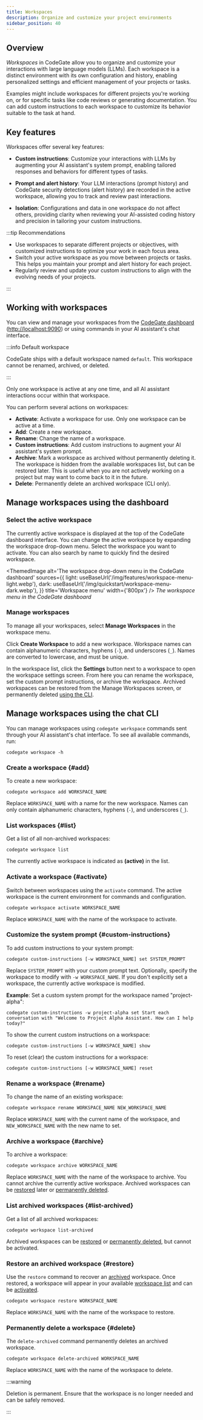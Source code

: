 ```yaml
---
title: Workspaces
description: Organize and customize your project environments
sidebar_position: 40
---
```



## Overview

_Workspaces_ in CodeGate allow you to organize and customize your interactions
with large language models (LLMs). Each workspace is a distinct environment with
its own configuration and history, enabling personalized settings and efficient
management of your projects or tasks.

Examples might include workspaces for different projects you're working on, or
for specific tasks like code reviews or generating documentation. You can add
custom instructions to each workspace to customize its behavior suitable to the
task at hand.

## Key features

Workspaces offer several key features:

- **Custom instructions**: Customize your interactions with LLMs by augmenting
  your AI assistant's system prompt, enabling tailored responses and behaviors
  for different types of tasks.

- **Prompt and alert history**: Your LLM interactions (prompt history) and
  CodeGate security detections (alert history) are recorded in the active
  workspace, allowing you to track and review past interactions.

- **Isolation**: Configurations and data in one workspace do not affect others,
  providing clarity when reviewing your AI-assisted coding history and precision
  in tailoring your custom instructions.

:::tip Recommendations

- Use workspaces to separate different projects or objectives, with customized
  instructions to optimize your work in each focus area.
- Switch your active workspace as you move between projects or tasks. This helps
  you maintain your prompt and alert history for each project.
- Regularly review and update your custom instructions to align with the
  evolving needs of your projects.

:::

## Working with workspaces

You can view and manage your workspaces from the
[CodeGate dashboard](../how-to/dashboard.md)
([http://localhost:9090](http://localhost:9090)) or using commands in your AI
assistant's chat interface.

:::info Default workspace

CodeGate ships with a default workspace named `default`. This workspace cannot
be renamed, archived, or deleted.

:::

Only one workspace is active at any one time, and all AI assistant interactions
occur within that workspace.

You can perform several actions on workspaces:

- **Activate**: Activate a workspace for use. Only one workspace can be active
  at a time.
- **Add**: Create a new workspace.
- **Rename**: Change the name of a workspace.
- **Custom instructions**: Add custom instructions to augment your AI
  assistant's system prompt.
- **Archive**: Mark a workspace as archived without permanently deleting it. The
  workspace is hidden from the available workspaces list, but can be restored
  later. This is useful when you are not actively working on a project but may
  want to come back to it in the future.
- **Delete**: Permanently delete an archived workspace (CLI only).

## Manage workspaces using the dashboard

### Select the active workspace

The currently active workspace is displayed at the top of the CodeGate dashboard
interface. You can change the active workspace by expanding the workspace
drop-down menu. Select the workspace you want to activate. You can also search
by name to quickly find the desired workspace.

<ThemedImage
  alt='The workspace drop-down menu in the CodeGate dashboard'
  sources={{
    light: useBaseUrl('/img/features/workspace-menu-light.webp'),
    dark: useBaseUrl('/img/quickstart/workspace-menu-dark.webp'),
  }}
  title='Workspace menu'
  width={'800px'}
/>
_The workspace menu in the CodeGate dashboard_

### Manage workspaces

To manage all your workspaces, select **Manage Workspaces** in the workspace
menu.

Click **Create Workspace** to add a new workspace. Workspace names can contain
alphanumeric characters, hyphens (`-`), and underscores (`_`). Names are
converted to lowercase, and must be unique.

In the workspace list, click the **Settings** button next to a workspace to open
the workspace settings screen. From here you can rename the workspace, set the
custom prompt instructions, or archive the workspace. Archived workspaces can be
restored from the Manage Workspaces screen, or permanently deleted
[using the CLI](#delete).

## Manage workspaces using the chat CLI

You can manage workspaces using `codegate workspace` commands sent through your
AI assistant's chat interface. To see all available commands, run:

```text
codegate workspace -h
```

### Create a workspace \{#add}

To create a new workspace:

```text
codegate workspace add WORKSPACE_NAME
```

Replace `WORKSPACE_NAME` with a name for the new workspace. Names can only
contain alphanumeric characters, hyphens (`-`), and underscores (`_`).

### List workspaces \{#list}

Get a list of all non-archived workspaces:

```text
codegate workspace list
```

The currently active workspace is indicated as **(active)** in the list.

### Activate a workspace \{#activate}

Switch between workspaces using the `activate` command. The active workspace is
the current environment for commands and configuration.

```text
codegate workspace activate WORKSPACE_NAME
```

Replace `WORKSPACE_NAME` with the name of the workspace to activate.

### Customize the system prompt \{#custom-instructions}

To add custom instructions to your system prompt:

```text
codegate custom-instructions [-w WORKSPACE_NAME] set SYSTEM_PROMPT
```

Replace `SYSTEM_PROMPT` with your custom prompt text. Optionally, specify the
workspace to modify with `-w WORKSPACE_NAME`. If you don't explicitly set a
workspace, the currently active workspace is modified.

**Example**: Set a custom system prompt for the workspace named "project-alpha":

```text
codegate custom-instructions -w project-alpha set Start each conversation with "Welcome to Project Alpha Assistant. How can I help today?"
```

To show the current custom instructions on a workspace:

```text
codegate custom-instructions [-w WORKSPACE_NAME] show
```

To reset (clear) the custom instructions for a workspace:

```text
codegate custom-instructions [-w WORKSPACE_NAME] reset
```

### Rename a workspace \{#rename}

To change the name of an existing workspace:

```text
codegate workspace rename WORKSPACE_NAME NEW_WORKSPACE_NAME
```

Replace `WORKSPACE_NAME` with the current name of the workspace, and
`NEW_WORKSPACE_NAME` with the new name to set.

### Archive a workspace \{#archive}

To archive a workspace:

```text
codegate workspace archive WORKSPACE_NAME
```

Replace `WORKSPACE_NAME` with the name of the workspace to archive. You cannot
archive the currently active workspace. Archived workspaces can be
[restored](#restore) later or [permanently deleted](#delete).

### List archived workspaces \{#list-archived}

Get a list of all archived workspaces:

```text
codegate workspace list-archived
```

Archived workspaces can be [restored](#restore) or
[permanently deleted](#delete), but cannot be activated.

### Restore an archived workspace \{#restore}

Use the `restore` command to recover an [archived](#archive) workspace. Once
restored, a workspace will appear in your available [workspace list](#list) and
can be [activated](#activate).

```text
codegate workspace restore WORKSPACE_NAME
```

Replace `WORKSPACE_NAME` with the name of the workspace to restore.

### Permanently delete a workspace \{#delete}

The `delete-archived` command permanently deletes an archived workspace.

```text
codegate workspace delete-archived WORKSPACE_NAME
```

Replace `WORKSPACE_NAME` with the name of the workspace to delete.

:::warning

Deletion is permanent. Ensure that the workspace is no longer needed and can be
safely removed.

:::
